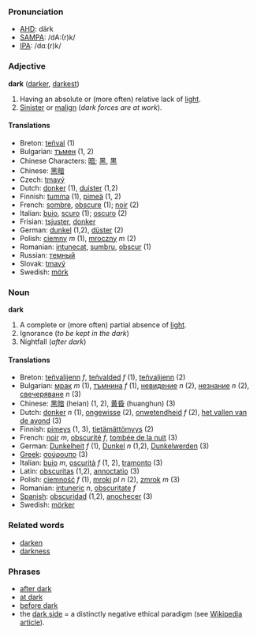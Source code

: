 ===Pronunciation===
*[[w:AHD|AHD]]: därk
*[[w:SAMPA|SAMPA]]: /dA:(r)k/
*[[w:IPA|IPA]]: /dɑː(r)k/
===Adjective===
'''dark''' ([[darker]], [[darkest]])
#Having an absolute or (more often) relative lack of [[light]].
#[[Sinister]] or [[malign]] (''dark forces are at work'').

====Translations====
*Breton: [[teñval]] (1)
*Bulgarian: [[тъмен]] (1, 2)
*Chinese Characters: [[暗]]; [[黑]], [[黒]]
*Chinese: [[黑暗]]
*Czech: [[tmavý]]
*Dutch: [[donker]] (1), [[duister]] (1,2)
*Finnish: [[tumma]] (1), [[pimeä]] (1, 2)
*French: [[sombre]], [[obscure]] (1); [[noir]] (2)
*Italian: [[buio]], [[scuro]] (1); [[oscuro]] (2)
*Frisian: [[tsjuster]], [[donker]]
*German: [[dunkel]] (1,2), [[düster]] (2)
*Polish: [[ciemny]] ''m'' (1), [[mroczny]] ''m'' (2) 
*Romanian: [[intunecat]], [[sumbru]], [[obscur]] (1)
*Russian: [[тeмный]]
*Slovak: [[tmavý]]
*Swedish: [[mörk]]

===Noun===
'''dark'''
#A complete or (more often) partial absence of [[light]].
#Ignorance (''to be kept in the dark'')
#Nightfall (''after dark'')
====Translations====
*Breton: [[teñvalijenn]] ''f'', [[teñvalded]] ''f'' (1), [[teñvalijenn]] (2)
*Bulgarian: [[мрак]] ''m'' (1), [[тъмнина]] ''f'' (1), [[невидение]] ''n'' (2), [[незнание]] ''n'' (2), [[свечеряване]] ''n'' (3)
*Chinese: [[黑暗]] (heian) (1, 2), [[黄昏]] (huanghun) (3)
*Dutch: [[donker]] ''n'' (1), [[ongewisse]] (2), [[onwetendheid]] ''f'' (2), [[het vallen van de avond]] (3)
*Finnish: [[pimeys]] (1, 3), [[tietämättömyys]] (2)
*French: [[noir]] ''m'', [[obscurité]] ''f'', [[tombée de la nuit]] (3)
*German: [[Dunkelheit]] ''f'' (1), [[Dunkel]] ''n'' (1,2), [[Dunkelwerden]] (3)
*[[Greek]]: [[σούρουπο]] (3)
*Italian: [[buio]] ''m'', [[oscurità]] ''f'' (1, 2), [[tramonto]] (3)
*Latin: [[obscuritas]] (1,2), [[annoctatio]] (3)
*Polish: [[ciemność]] ''f'' (1), [[mroki]] ''pl n'' (2), [[zmrok]] ''m'' (3)
*Romanian: [[intuneric]] ''n'', [[obscuritate]] ''f''
*[[Spanish]]: [[obscuridad]] (1,2), [[anochecer]] (3)
*Swedish: [[mörker]]

=== Related words ===
*[[darken]]
*[[darkness]]

=== Phrases ===
*[[after dark]]
*[[at dark]]
*[[before dark]]
* the [[dark side]] = a distinctly negative ethical paradigm (see [[w:Dark_side|Wikipedia article]]).